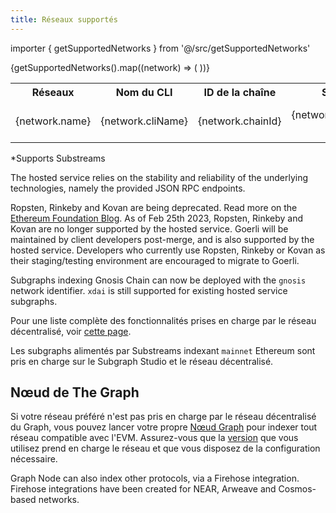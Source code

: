 ```yaml
---
title: Réseaux supportés
---
```


importer { getSupportedNetworks } from '@/src/getSupportedNetworks'

<Table>
  <tr>
    <th>Réseaux</th>
    <th>Nom du CLI</th>
    <th align="center">ID de la chaîne</th>
    <th align="center">Service hébergé</th>
    <th align="center">Subgraph Studio</th>
    <th align="center">Réseau décentralisé</th>
  </tr>
  {getSupportedNetworks().map((network) => (
    <tr key={network.cliName}>
      <td>{network.name}</td>
      <td>
        <CodeInline>{network.cliName}</CodeInline>
      </td>
      <td align="center">{network.chainId}</td>
      <td align="center">{network.supportedOnHosted ? '✓' : null}</td>
      <td align="center">
        {network.supportedOnStudio ? `✓${network.substreams?.includes('studio') ? '*' : ''}` : null}
      </td>
      <td align="center">
        {network.supportedOnNetwork ? `✓${network.substreams?.includes('network') ? '*' : ''}` : null}
      </td>
    </tr>
  ))}
</Table>

\*Supports Substreams

The hosted service relies on the stability and reliability of the underlying technologies, namely the provided JSON RPC endpoints.

Ropsten, Rinkeby and Kovan are being deprecated. Read more on the [Ethereum Foundation Blog](https://blog.ethereum.org/2022/06/21/testnet-deprecation). As of Feb 25th 2023, Ropsten, Rinkeby and Kovan are no longer supported by the hosted service. Goerli will be maintained by client developers post-merge, and is also supported by the hosted service. Developers who currently use Ropsten, Rinkeby or Kovan as their staging/testing environment are encouraged to migrate to Goerli.

Subgraphs indexing Gnosis Chain can now be deployed with the `gnosis` network identifier. `xdai` is still supported for existing hosted service subgraphs.

Pour une liste complète des fonctionnalités prises en charge par le réseau décentralisé, voir [cette page](https://github.com/graphprotocol/indexer/blob/main/docs/feature-support-matrix.md).

Les subgraphs alimentés par Substreams indexant `mainnet` Ethereum sont pris en charge sur le Subgraph Studio et le réseau décentralisé.

## Nœud de The Graph

Si votre réseau préféré n'est pas pris en charge par le réseau décentralisé du Graph, vous pouvez lancer votre propre [Nœud Graph](https://github.com/graphprotocol/graph-node) pour indexer tout réseau compatible avec l'EVM. Assurez-vous que la [version](https://github.com/graphprotocol/graph-node/releases) que vous utilisez prend en charge le réseau et que vous disposez de la configuration nécessaire.

Graph Node can also index other protocols, via a Firehose integration. Firehose integrations have been created for NEAR, Arweave and Cosmos-based networks.
